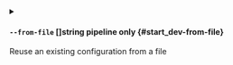 
<details className="config-field -function" data-expandable="false">
<summary>

#### `--from-file` <span className="config-field-type">[]string</span> <span className="config-field-enum"></span> <span className="config-field-default -return"></span> <span className="config-field-required" data-required="false">pipeline only</span>  {#start_dev-from-file}

Reuse an existing configuration from a file

</summary>



</details>
